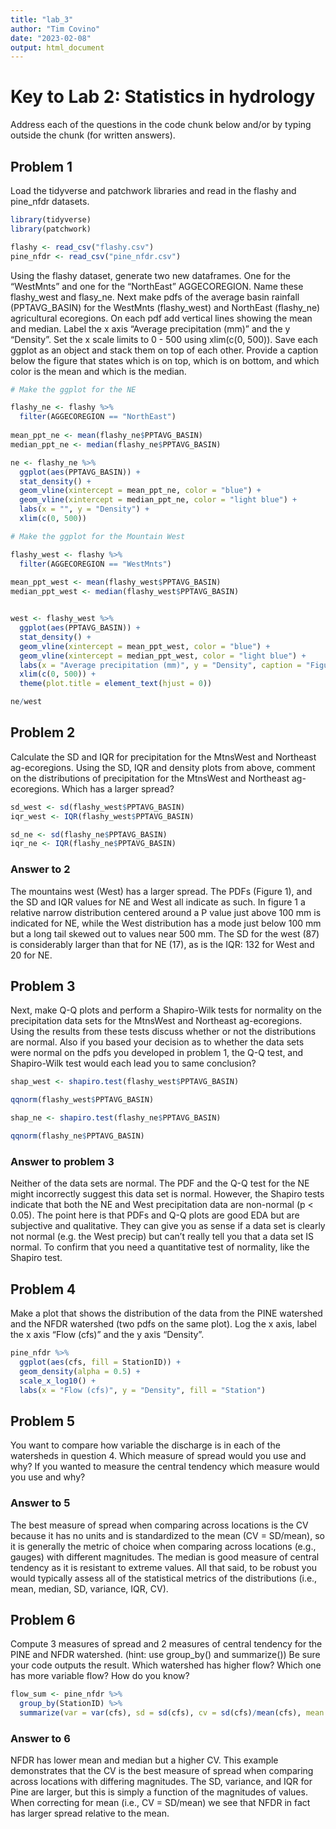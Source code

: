 ```yaml
---
title: "lab_3"
author: "Tim Covino"
date: "2023-02-08"
output: html_document
---
```


# Key to Lab 2: Statistics in hydrology

Address each of the questions in the code chunk below and/or by typing outside the chunk (for written answers).

## Problem 1
Load the tidyverse and patchwork libraries and read in the flashy and pine_nfdr datasets.

```r
library(tidyverse)
library(patchwork)

flashy <- read_csv("flashy.csv")
pine_nfdr <- read_csv("pine_nfdr.csv")

```

Using the flashy dataset, generate two new dataframes. One for the "WestMnts" and one for the "NorthEast" AGGECOREGION. Name these flashy_west and flasy_ne. Next make pdfs of the average basin rainfall (PPTAVG_BASIN) for the WestMnts (flashy_west) and NorthEast (flashy_ne) agricultural ecoregions. On each pdf add vertical lines showing the mean and median. Label the x axis "Average precipitation (mm)" and the y "Density". Set the x scale limits to 0 - 500 using xlim(c(0, 500)). Save each ggplot as an object and stack them on top of each other. Provide a caption below the figure that states which is on top, which is on bottom, and which color is the mean and which is the median. 

```r
# Make the ggplot for the NE

flashy_ne <- flashy %>% 
  filter(AGGECOREGION == "NorthEast")
  
mean_ppt_ne <- mean(flashy_ne$PPTAVG_BASIN) 
median_ppt_ne <- median(flashy_ne$PPTAVG_BASIN) 

ne <- flashy_ne %>% 
  ggplot(aes(PPTAVG_BASIN)) +
  stat_density() +
  geom_vline(xintercept = mean_ppt_ne, color = "blue") +
  geom_vline(xintercept = median_ppt_ne, color = "light blue") +
  labs(x = "", y = "Density") +
  xlim(c(0, 500))

```

```r
# Make the ggplot for the Mountain West

flashy_west <- flashy %>% 
  filter(AGGECOREGION == "WestMnts")
  
mean_ppt_west <- mean(flashy_west$PPTAVG_BASIN) 
median_ppt_west <- median(flashy_west$PPTAVG_BASIN) 


west <- flashy_west %>% 
  ggplot(aes(PPTAVG_BASIN)) +
  stat_density() +
  geom_vline(xintercept = mean_ppt_west, color = "blue") +
  geom_vline(xintercept = median_ppt_west, color = "light blue") +
  labs(x = "Average precipitation (mm)", y = "Density", caption = "Figure 1. PDF of average P for NE (top) and West (bottom) ag-ecoregions with mean (blue) and median (light blue)") +
  xlim(c(0, 500)) +
  theme(plot.title = element_text(hjust = 0))
```

```r
ne/west
```

## Problem 2
Calculate the SD and IQR for precipitation for the MtnsWest and Northeast ag-ecoregions. Using the SD, IQR and density plots from above, comment on the distributions of precipitation for the MtnsWest and Northeast ag-ecoregions. Which has a larger spread? 



```r
sd_west <- sd(flashy_west$PPTAVG_BASIN)
iqr_west <- IQR(flashy_west$PPTAVG_BASIN)

sd_ne <- sd(flashy_ne$PPTAVG_BASIN)
iqr_ne <- IQR(flashy_ne$PPTAVG_BASIN)
```

### Answer to 2

The mountains west (West) has a larger spread. The PDFs (Figure 1), and the SD and IQR values for NE and West all indicate as such. In figure 1 a relative narrow distribution centered around a P value just above 100 mm is indicated for NE, while the West distribution has a mode just below 100 mm but a long tail skewed out to values near 500 mm. The SD for the west (87) is considerably larger than that for NE (17), as is the IQR: 132 for West and 20 for NE. 

## Problem 3
Next, make Q-Q plots and perform a Shapiro-Wilk tests for normality on the precipitation data sets for the MtnsWest and Northeast ag-ecoregions. Using the results from these tests discuss whether or not the distributions are normal. Also if you based your decision as to whether the data sets were normal on the pdfs you developed in problem 1, the Q-Q test, and Shapiro-Wilk test would each lead you to same conclusion? 

```r
shap_west <- shapiro.test(flashy_west$PPTAVG_BASIN)

qqnorm(flashy_west$PPTAVG_BASIN)

shap_ne <- shapiro.test(flashy_ne$PPTAVG_BASIN)

qqnorm(flashy_ne$PPTAVG_BASIN)

```


### Answer to problem 3

Neither of the data sets are normal. The PDF and the Q-Q test for the NE might incorrectly suggest this data set is normal. However, the Shapiro tests indicate that both the NE and West precipitation data are non-normal (p < 0.05). The point here is that PDFs and Q-Q plots are good EDA but are subjective and qualitative. They can give you as sense if a data set is clearly not normal (e.g. the West precip) but can't really tell you that a data set IS normal. To confirm that you need a quantitative test of normality, like the Shapiro test.

## Problem 4
Make a plot that shows the distribution of the data from the PINE watershed and the NFDR watershed (two pdfs on the same plot). Log the x axis, label the x axis "Flow (cfs)" and the y axis "Density". 

```r
pine_nfdr %>% 
  ggplot(aes(cfs, fill = StationID)) +
  geom_density(alpha = 0.5) +
  scale_x_log10() +
  labs(x = "Flow (cfs)", y = "Density", fill = "Station")

```

## Problem 5
You want to compare how variable the discharge is in each of the watersheds in question 4. Which measure of spread would you use and why? If you wanted to measure the central tendency which measure would you use and why?

### Answer to 5

The best measure of spread when comparing across locations is the CV because it has no units and is standardized to the mean (CV = SD/mean), so it is generally the metric of choice when comparing across locations (e.g., gauges) with different magnitudes. The median is good measure of central tendency as it is resistant to extreme values. All that said, to be robust you would typically assess all of the statistical metrics of the distributions (i.e., mean, median, SD, variance, IQR, CV). 


## Problem 6
Compute 3 measures of spread and 2 measures of central tendency for the PINE and NFDR watershed. (hint: use group_by() and summarize()) Be sure your code outputs the result. Which watershed has higher flow? Which one has more variable flow? How do you know?
```r
flow_sum <- pine_nfdr %>% 
  group_by(StationID) %>% 
  summarize(var = var(cfs), sd = sd(cfs), cv = sd(cfs)/mean(cfs), mean = mean(cfs), median = median(cfs), iqr = IQR(cfs))


```


### Answer to 6

NFDR has lower mean and median but a higher CV. This example demonstrates that the CV is the best measure of spread when comparing across locations with differing magnitudes. The SD, variance, and IQR for Pine are larger, but this is simply a function of the magnitudes of values. When correcting for mean (i.e., CV = SD/mean) we see that NFDR in fact has larger spread relative to the mean. 
